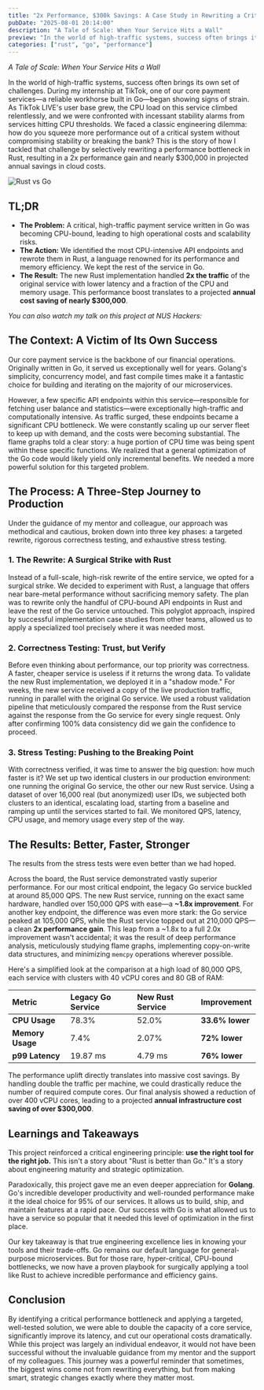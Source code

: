 ```yaml
---
title: "2x Performance, $300k Savings: A Case Study in Rewriting a Critical Service in Rust"
pubDate: "2025-08-01 20:14:00"
description: "A Tale of Scale: When Your Service Hits a Wall"
preview: "In the world of high-traffic systems, success often brings its own set of challenges."
categories: ["rust", "go", "performance"]
---
```



_A Tale of Scale: When Your Service Hits a Wall_

In the world of high-traffic systems, success often brings its own set of challenges. During my internship at TikTok, one of our core payment services—a reliable workhorse built in Go—began showing signs of strain. As TikTok LIVE's user base grew, the CPU load on this service climbed relentlessly, and we were confronted with incessant stability alarms from services hitting CPU thresholds. We faced a classic engineering dilemma: how do you squeeze more performance out of a critical system without compromising stability or breaking the bank? This is the story of how I tackled that challenge by selectively rewriting a performance bottleneck in Rust, resulting in a 2x performance gain and nearly $300,000 in projected annual savings in cloud costs.

<Image src={rustVsGo} alt="Rust vs Go" />

## TL;DR

- **The Problem:** A critical, high-traffic payment service written in Go was becoming CPU-bound, leading to high operational costs and scalability risks.
- **The Action:** We identified the most CPU-intensive API endpoints and rewrote them in Rust, a language renowned for its performance and memory efficiency. We kept the rest of the service in Go.
- **The Result:** The new Rust implementation handled **2x the traffic** of the original service with lower latency and a fraction of the CPU and memory usage. This performance boost translates to a projected **annual cost saving of nearly $300,000**.

*You can also watch my talk on this project at NUS Hackers:*

<YoutubeEmbed videoId="sELryGUfzMg" title="Rust Rewrite Case Study" />

## The Context: A Victim of Its Own Success

Our core payment service is the backbone of our financial operations. Originally written in Go, it served us exceptionally well for years. Golang's simplicity, concurrency model, and fast compile times make it a fantastic choice for building and iterating on the majority of our microservices.

However, a few specific API endpoints within this service—responsible for fetching user balance and statistics—were exceptionally high-traffic and computationally intensive. As traffic surged, these endpoints became a significant CPU bottleneck. We were constantly scaling up our server fleet to keep up with demand, and the costs were becoming substantial. The flame graphs told a clear story: a huge portion of CPU time was being spent within these specific functions. We realized that a general optimization of the Go code would likely yield only incremental benefits. We needed a more powerful solution for this targeted problem.

## The Process: A Three-Step Journey to Production

Under the guidance of my mentor and colleague, our approach was methodical and cautious, broken down into three key phases: a targeted rewrite, rigorous correctness testing, and exhaustive stress testing.

### 1. The Rewrite: A Surgical Strike with Rust

Instead of a full-scale, high-risk rewrite of the entire service, we opted for a surgical strike. We decided to experiment with Rust, a language that offers near bare-metal performance without sacrificing memory safety. The plan was to rewrite only the handful of CPU-bound API endpoints in Rust and leave the rest of the Go service untouched. This polyglot approach, inspired by successful implementation case studies from other teams, allowed us to apply a specialized tool precisely where it was needed most.

### 2. Correctness Testing: Trust, but Verify

Before even thinking about performance, our top priority was correctness. A faster, cheaper service is useless if it returns the wrong data. To validate the new Rust implementation, we deployed it in a "shadow mode." For weeks, the new service received a copy of the live production traffic, running in parallel with the original Go service. We used a robust validation pipeline that meticulously compared the response from the Rust service against the response from the Go service for every single request. Only after confirming 100% data consistency did we gain the confidence to proceed.

### 3. Stress Testing: Pushing to the Breaking Point

With correctness verified, it was time to answer the big question: how much faster is it? We set up two identical clusters in our production environment: one running the original Go service, the other our new Rust service. Using a dataset of over 16,000 real (but anonymized) user IDs, we subjected both clusters to an identical, escalating load, starting from a baseline and ramping up until the services started to fail. We monitored QPS, latency, CPU usage, and memory usage every step of the way.

## The Results: Better, Faster, Stronger

The results from the stress tests were even better than we had hoped.

Across the board, the Rust service demonstrated vastly superior performance. For our most critical endpoint, the legacy Go service buckled at around 85,000 QPS. The new Rust service, running on the exact same hardware, handled over 150,000 QPS with ease—a **~1.8x improvement**. For another key endpoint, the difference was even more stark: the Go service peaked at 105,000 QPS, while the Rust service topped out at 210,000 QPS—a clean **2x performance gain**. This leap from a ~1.8x to a full 2.0x improvement wasn't accidental; it was the result of deep performance analysis, meticulously studying flame graphs, implementing copy-on-write data structures, and minimizing `memcpy` operations wherever possible.

Here's a simplified look at the comparison at a high load of 80,000 QPS, each service with clusters with 40 vCPU cores and 80 GB of RAM:

| Metric           | Legacy Go Service | New Rust Service | Improvement     |
| :--------------- | :---------------- | :--------------- | :-------------- |
| **CPU Usage**    | 78.3%             | 52.0%            | **33.6% lower** |
| **Memory Usage** | 7.4%              | 2.07%            | **72% lower**   |
| **p99 Latency**  | 19.87 ms          | 4.79 ms          | **76% lower**   |

The performance uplift directly translates into massive cost savings. By handling double the traffic per machine, we could drastically reduce the number of required compute cores. Our final analysis showed a reduction of over 400 vCPU cores, leading to a projected **annual infrastructure cost saving of over $300,000**.

## Learnings and Takeaways

This project reinforced a critical engineering principle: **use the right tool for the right job.** This isn't a story about "Rust is better than Go." It's a story about engineering maturity and strategic optimization.

Paradoxically, this project gave me an even deeper appreciation for **Golang**. Go's incredible developer productivity and well-rounded performance make it the ideal choice for 95% of our services. It allows us to build, ship, and maintain features at a rapid pace. Our success with Go is what allowed us to have a service so popular that it needed this level of optimization in the first place.

Our key takeaway is that true engineering excellence lies in knowing your tools and their trade-offs. Go remains our default language for general-purpose microservices. But for those rare, hyper-critical, CPU-bound bottlenecks, we now have a proven playbook for surgically applying a tool like Rust to achieve incredible performance and efficiency gains.

## Conclusion

By identifying a critical performance bottleneck and applying a targeted, well-tested solution, we were able to double the capacity of a core service, significantly improve its latency, and cut our operational costs dramatically. While this project was largely an individual endeavor, it would not have been successful without the invaluable guidance from my mentor and the support of my colleagues. This journey was a powerful reminder that sometimes, the biggest wins come not from rewriting everything, but from making smart, strategic changes exactly where they matter most.
